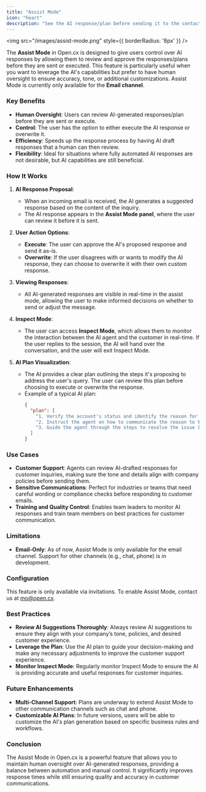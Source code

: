```yaml
---
title: "Assist Mode"
icon: "heart"
description: "See the AI response/plan before sending it to the contact."
---
```




<img src="/images/assist-mode.png" style={{ borderRadius: '8px' }} />

The **Assist Mode** in Open.cx is designed to give users control over AI responses by allowing them to review and approve the responses/plans before they are sent or executed. This feature is particularly useful when you want to leverage the AI's capabilities but prefer to have human oversight to ensure accuracy, tone, or additional customizations. Assist Mode is currently only available for the **Email channel**.

### Key Benefits
- **Human Oversight**: Users can review AI-generated responses/plan before they are sent or execute.
- **Control**: The user has the option to either execute the AI response or overwrite it.
- **Efficiency**: Speeds up the response process by having AI draft responses that a human can then review.
- **Flexibility**: Ideal for situations where fully automated AI responses are not desirable, but AI capabilities are still beneficial.

### How It Works
1. **AI Response Proposal**:
   - When an incoming email is received, the AI generates a suggested response based on the content of the inquiry.
   - The AI response appears in the **Assist Mode panel**, where the user can review it before it is sent.

2. **User Action Options**:
   - **Execute**: The user can approve the AI's proposed response and send it as-is.
   - **Overwrite**: If the user disagrees with or wants to modify the AI response, they can choose to overwrite it with their own custom response.

3. **Viewing Responses**:
   - All AI-generated responses are visible in real-time in the assist mode, allowing the user to make informed decisions on whether to send or adjust the message.

4. **Inspect Mode**:
   - The user can access **Inspect Mode**, which allows them to monitor the interaction between the AI agent and the customer in real-time. If the user replies to the session, the AI will hand over the conversation, and the user will exit Inspect Mode.

5. **AI Plan Visualization**:
   - The AI provides a clear plan outlining the steps it's proposing to address the user's query. The user can review this plan before choosing to execute or overwrite the response.
   - Example of a typical AI plan:
     ```json
     {
       "plan": [
         "1. Verify the account's status and identify the reason for suspension.",
         "2. Instruct the agent on how to communicate the reason to the customer.",
         "3. Guide the agent through the steps to resolve the issue (e.g., verifying documents or paying outstanding fees)."
       ]
     }
     ```

### Use Cases
- **Customer Support**: Agents can review AI-drafted responses for customer inquiries, making sure the tone and details align with company policies before sending them.
- **Sensitive Communications**: Perfect for industries or teams that need careful wording or compliance checks before responding to customer emails.
- **Training and Quality Control**: Enables team leaders to monitor AI responses and train team members on best practices for customer communication.

### Limitations
- **Email-Only**: As of now, Assist Mode is only available for the email channel. Support for other channels (e.g., chat, phone) is in development.

### Configuration
This feature is only available via invitations. To enable Assist Mode, contact us at mo@open.cx.

### Best Practices
- **Review AI Suggestions Thoroughly**: Always review AI suggestions to ensure they align with your company’s tone, policies, and desired customer experience.
- **Leverage the Plan**: Use the AI plan to guide your decision-making and make any necessary adjustments to improve the customer support experience.
- **Monitor Inspect Mode**: Regularly monitor Inspect Mode to ensure the AI is providing accurate and useful responses for customer inquiries.

### Future Enhancements
- **Multi-Channel Support**: Plans are underway to extend Assist Mode to other communication channels such as chat and phone.
- **Customizable AI Plans**: In future versions, users will be able to customize the AI's plan generation based on specific business rules and workflows.

### Conclusion
The Assist Mode in Open.cx is a powerful feature that allows you to maintain human oversight over AI-generated responses, providing a balance between automation and manual control. It significantly improves response times while still ensuring quality and accuracy in customer communications.